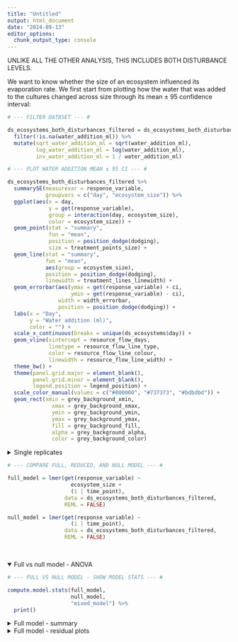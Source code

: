 ```yaml
---
title: "Untitled"
output: html_document
date: "2024-09-13"
editor_options: 
  chunk_output_type: console
---
```


UNLIKE ALL THE OTHER ANALYSIS, THIS INCLUDES BOTH DISTURBANCE LEVELS. 

We want to know whether the size of an ecosystem influenced its evaporation rate. We first start from plotting how the water that was added to the cultures changed across size through its mean ± 95 confidence interval:

```r

# --- FILTER DATASET --- #

ds_ecosystems_both_disturbances_filtered = ds_ecosystems_both_disturbances %>%
  filter(!is.na(water_addition_ml)) %>%
  mutate(sqrt_water_addition_ml = sqrt(water_addition_ml),
         log_water_addition_ml = log(water_addition_ml),
         inv_water_addition_ml = 1 / water_addition_ml)
```

```r

# --- PLOT WATER ADDITION MEAN ± 95 CI --- #

ds_ecosystems_both_disturbances_filtered %>%
  summarySE(measurevar = response_variable,
            groupvars = c("day", "ecosystem_size")) %>%
  ggplot(aes(x = day,
             y = get(response_variable),
             group = interaction(day, ecosystem_size),
             color = ecosystem_size)) +
  geom_point(stat = "summary",
             fun = "mean",
             position = position_dodge(dodging),
             size = treatment_points_size) + 
  geom_line(stat = "summary",
            fun = "mean",
            aes(group = ecosystem_size),
            position = position_dodge(dodging),
            linewidth = treatment_lines_linewidth) +
  geom_errorbar(aes(ymax = get(response_variable) + ci,
                    ymin = get(response_variable) - ci),
                width = width_errorbar,
                position = position_dodge(dodging)) +
  labs(x = "Day",
       y = "Water addition (ml)",
       color = "") +
  scale_x_continuous(breaks = unique(ds_ecosystems$day)) +
  geom_vline(xintercept = resource_flow_days,
             linetype = resource_flow_line_type,
             color = resource_flow_line_colour,
             linewidth = resource_flow_line_width) +
  theme_bw() +
  theme(panel.grid.major = element_blank(),
        panel.grid.minor = element_blank(),
        legend.position = legend_position) +
  scale_color_manual(values = c("#000000", "#737373", "#bdbdbd")) +
  geom_rect(xmin = grey_background_xmin, 
              xmax = grey_background_xmax,
              ymin = grey_background_ymin, 
              ymax = grey_background_ymax, 
              fill = grey_background_fill, 
              alpha = grey_background_alpha,
              color = grey_background_color)
```

<details>
<summary>Single replicates</summary>
```r

# --- PLOT WATER ADDITION SINGLE REPLICATES --- #

ds_ecosystems_both_disturbances_filtered %>%
  ggplot(aes(x = day,
             y = get(response_variable),
             group = interaction(culture_ID, day),
             color = ecosystem_size)) +
  geom_point() + 
  geom_line(aes(group = culture_ID)) +
  scale_x_continuous(breaks = unique(ds_ecosystems$day)) +
    theme_bw() +
    theme(panel.grid.major = element_blank(),
          panel.grid.minor = element_blank(),
          legend.position = legend_position) +
      geom_rect(xmin = grey_background_xmin, 
                xmax = grey_background_xmax,
                ymin = grey_background_ymin, 
                ymax = grey_background_ymax, 
                fill = grey_background_fill, 
                alpha = grey_background_alpha,
                color = grey_background_color) +
  labs(x = "Day",
       y = "Water addition (ml)",
       color = "") +
  scale_color_manual(values = c("#000000", "#737373", "#bdbdbd"))

```
</details>

```r

# --- COMPARE FULL, REDUCED, AND NULL MODEL --- #

full_model = lmer(get(response_variable) ~
                    ecosystem_size +
                    (1 | time_point),
                  data = ds_ecosystems_both_disturbances_filtered,
                  REML = FALSE)

null_model = lmer(get(response_variable) ~
                    (1 | time_point),
                  data = ds_ecosystems_both_disturbances_filtered,
                  REML = FALSE)
```

<br>

<details open="open">
<summary>Full vs null model - ANOVA</summary>
```r

# --- FULL VS NULL MODEL - SHOW MODEL STATS --- #

compute.model.stats(full_model,
                    null_model,
                    "mixed_model") %>%
  print()
```
</details>

<details>
<summary>Full model - summary</summary>
```r

# --- FULL MODEL - SHOW SUMMARY --- #

print(summary(full_model), digits = 1)
```
</details>

<details>
<summary>Full model - residual plots</summary>

```r

# --- FULL MODEL - SHOW RESIDUAL PLOTS --- #

create.res.vs.fit.ecos(ds_ecosystems_both_disturbances_filtered, full_model)
qqnorm(resid(full_model))
qqline(resid(full_model))
```
</details>